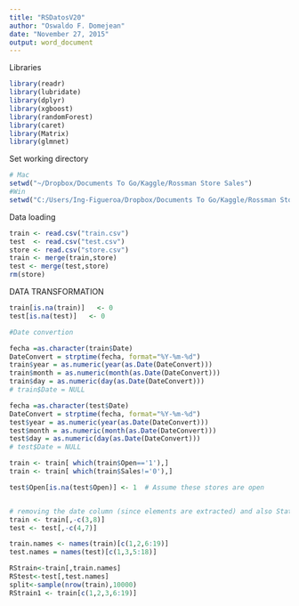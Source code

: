 ```yaml
---
title: "RSDatosV20"
author: "Oswaldo F. Domejean"
date: "November 27, 2015"
output: word_document
---
```


Libraries

```r
library(readr)
library(lubridate)
library(dplyr)
library(xgboost)
library(randomForest)
library(caret)
library(Matrix)
library(glmnet)
```

Set working directory

```r
# Mac
setwd("~/Dropbox/Documents To Go/Kaggle/Rossman Store Sales")
#Win
setwd("C:/Users/Ing-Figueroa/Dropbox/Documents To Go/Kaggle/Rossman Store Sales")
```

Data loading
```r
train <- read.csv("train.csv")
test  <- read.csv("test.csv")
store <- read.csv("store.csv")
train <- merge(train,store)
test <- merge(test,store)
rm(store)
```


DATA TRANSFORMATION

```r
train[is.na(train)]   <- 0
test[is.na(test)]   <- 0

#Date convertion

fecha =as.character(train$Date)
DateConvert = strptime(fecha, format="%Y-%m-%d")
train$year = as.numeric(year(as.Date(DateConvert)))
train$month = as.numeric(month(as.Date(DateConvert)))
train$day = as.numeric(day(as.Date(DateConvert)))
# train$Date = NULL

fecha =as.character(test$Date)
DateConvert = strptime(fecha, format="%Y-%m-%d")
test$year = as.numeric(year(as.Date(DateConvert)))
test$month = as.numeric(month(as.Date(DateConvert)))
test$day = as.numeric(day(as.Date(DateConvert)))
# test$Date = NULL

train <- train[ which(train$Open=='1'),]
train <- train[ which(train$Sales!='0'),]

test$Open[is.na(test$Open)] <- 1  # Assume these stores are open


# removing the date column (since elements are extracted) and also StateHoliday which has a lot of NAs (may add it back in later)
train <- train[,-c(3,8)]
test <- test[,-c(4,7)]

train.names <- names(train)[c(1,2,6:19)]
test.names = names(test)[c(1,3,5:18)]

RStrain<-train[,train.names]
RStest<-test[,test.names]
split<-sample(nrow(train),10000)
RStrain1 <- train[c(1,2,3,6:19)]


```


